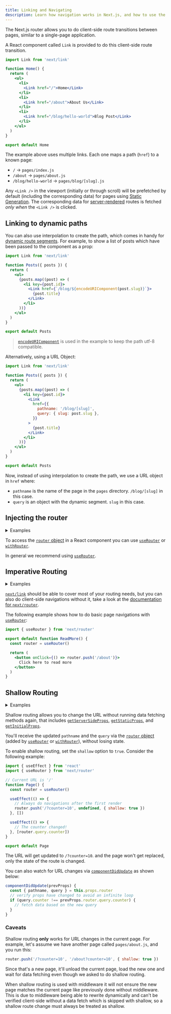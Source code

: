 ```yaml
---
title: Linking and Navigating
description: Learn how navigation works in Next.js, and how to use the Link Component and `useRouter` hook.
---
```


The Next.js router allows you to do client-side route transitions between pages, similar to a single-page application.

A React component called `Link` is provided to do this client-side route transition.

```jsx
import Link from 'next/link'

function Home() {
  return (
    <ul>
      <li>
        <Link href="/">Home</Link>
      </li>
      <li>
        <Link href="/about">About Us</Link>
      </li>
      <li>
        <Link href="/blog/hello-world">Blog Post</Link>
      </li>
    </ul>
  )
}

export default Home
```

The example above uses multiple links. Each one maps a path (`href`) to a known page:

- `/` → `pages/index.js`
- `/about` → `pages/about.js`
- `/blog/hello-world` → `pages/blog/[slug].js`

Any `<Link />` in the viewport (initially or through scroll) will be prefetched by default (including the corresponding data) for pages using [Static Generation](/docs/pages/building-your-application/data-fetching/get-static-props). The corresponding data for [server-rendered](/docs/pages/building-your-application/data-fetching/get-server-side-props) routes is fetched _only when_ the `<Link />` is clicked.

## Linking to dynamic paths

You can also use interpolation to create the path, which comes in handy for [dynamic route segments](/docs/pages/building-your-application/routing/dynamic-routes). For example, to show a list of posts which have been passed to the component as a prop:

```jsx
import Link from 'next/link'

function Posts({ posts }) {
  return (
    <ul>
      {posts.map((post) => (
        <li key={post.id}>
          <Link href={`/blog/${encodeURIComponent(post.slug)}`}>
            {post.title}
          </Link>
        </li>
      ))}
    </ul>
  )
}

export default Posts
```

> [`encodeURIComponent`](https://developer.mozilla.org/en-US/docs/Web/JavaScript/Reference/Global_Objects/encodeURIComponent) is used in the example to keep the path utf-8 compatible.

Alternatively, using a URL Object:

```jsx
import Link from 'next/link'

function Posts({ posts }) {
  return (
    <ul>
      {posts.map((post) => (
        <li key={post.id}>
          <Link
            href={{
              pathname: '/blog/[slug]',
              query: { slug: post.slug },
            }}
          >
            {post.title}
          </Link>
        </li>
      ))}
    </ul>
  )
}

export default Posts
```

Now, instead of using interpolation to create the path, we use a URL object in `href` where:

- `pathname` is the name of the page in the `pages` directory. `/blog/[slug]` in this case.
- `query` is an object with the dynamic segment. `slug` in this case.

## Injecting the router

<details>
  <summary>
    Examples
  </summary>

- [Dynamic Routing](https://github.com/vercel/next.js/tree/canary/examples/dynamic-routing)

</details>

To access the [`router` object](/docs/pages/api-reference/functions/use-router#router-object) in a React component you can use [`useRouter`](/docs/pages/api-reference/functions/use-router) or [`withRouter`](/docs/pages/api-reference/functions/use-router#withrouter).

In general we recommend using [`useRouter`](/docs/pages/api-reference/functions/use-router).

## Imperative Routing

<details>
  <summary>
    Examples
  </summary>

- [Using Router](https://github.com/vercel/next.js/tree/canary/examples/using-router)

</details>

[`next/link`](/docs/pages/api-reference/components/link) should be able to cover most of your routing needs, but you can also do client-side navigations without it, take a look at the [documentation for `next/router`](/docs/pages/api-reference/functions/use-router).

The following example shows how to do basic page navigations with [`useRouter`](/docs/pages/api-reference/functions/use-router):

```jsx
import { useRouter } from 'next/router'

export default function ReadMore() {
  const router = useRouter()

  return (
    <button onClick={() => router.push('/about')}>
      Click here to read more
    </button>
  )
}
```

## Shallow Routing

<details>
  <summary>
    Examples
  </summary>

- [Shallow Routing](https://github.com/vercel/next.js/tree/canary/examples/with-shallow-routing)

</details>

Shallow routing allows you to change the URL without running data fetching methods again, that includes [`getServerSideProps`](/docs/pages/building-your-application/data-fetching/get-server-side-props), [`getStaticProps`](/docs/pages/building-your-application/data-fetching/get-static-props), and [`getInitialProps`](/docs/pages/api-reference/functions/get-initial-props).

You'll receive the updated `pathname` and the `query` via the [`router` object](/docs/pages/api-reference/functions/use-router#router-object) (added by [`useRouter`](/docs/pages/api-reference/functions/use-router) or [`withRouter`](/docs/pages/api-reference/functions/use-router#withrouter)), without losing state.

To enable shallow routing, set the `shallow` option to `true`. Consider the following example:

```jsx
import { useEffect } from 'react'
import { useRouter } from 'next/router'

// Current URL is '/'
function Page() {
  const router = useRouter()

  useEffect(() => {
    // Always do navigations after the first render
    router.push('/?counter=10', undefined, { shallow: true })
  }, [])

  useEffect(() => {
    // The counter changed!
  }, [router.query.counter])
}

export default Page
```

The URL will get updated to `/?counter=10`. and the page won't get replaced, only the state of the route is changed.

You can also watch for URL changes via [`componentDidUpdate`](https://react.dev/reference/react/Component#componentdidupdate) as shown below:

```jsx
componentDidUpdate(prevProps) {
  const { pathname, query } = this.props.router
  // verify props have changed to avoid an infinite loop
  if (query.counter !== prevProps.router.query.counter) {
    // fetch data based on the new query
  }
}
```

### Caveats

Shallow routing **only** works for URL changes in the current page. For example, let's assume we have another page called `pages/about.js`, and you run this:

```jsx
router.push('/?counter=10', '/about?counter=10', { shallow: true })
```

Since that's a new page, it'll unload the current page, load the new one and wait for data fetching even though we asked to do shallow routing.

When shallow routing is used with middleware it will not ensure the new page matches the current page like previously done without middleware. This is due to middleware being able to rewrite dynamically and can't be verified client-side without a data fetch which is skipped with shallow, so a shallow route change must always be treated as shallow.
